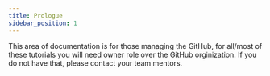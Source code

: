 ```yaml
---
title: Prologue
sidebar_position: 1
---
```


This area of documentation is for those managing the GitHub, for all/most of these tutorials you will need owner role over the GitHub orginization. If you do not have that, please contact your team mentors.